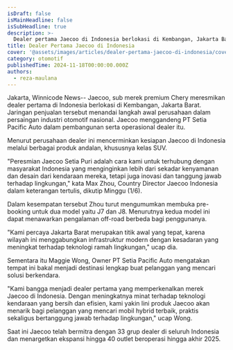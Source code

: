 ```yaml
---
isDraft: false
isMainHeadline: false
isSubHeadline: true
description: >-
  Dealer pertama Jaecoo di Indonesia berlokasi di Kembangan, Jakarta Barat.
title: Dealer Pertama Jaecoo di Indonesia
cover: '@assets/images/articles/dealer-pertama-jaecoo-di-indonesia/cover.avif'
category: otomotif
publishedTime: 2024-11-18T00:00:00.000Z
authors:
  - reza-maulana
---
```

Jakarta, Winnicode News-- Jaecoo, sub merek premium Chery meresmikan dealer pertama di Indonesia berlokasi di Kembangan, Jakarta Barat. Jaringan penjualan tersebut menandai langkah awal perusahaan dalam persaingan industri otomotif nasional. Jaecoo menggandeng PT Setia Pacific Auto dalam pembangunan serta operasional dealer itu.


Menurut perusahaan dealer ini mencerminkan kesiapan Jaecoo di Indonesia melalui berbagai produk andalan, khususnya kelas SUV.


"Peresmian Jaecoo Setia Puri adalah cara kami untuk terhubung dengan masyarakat Indonesia yang menginginkan lebih dari sekadar kenyamanan dan desain dari kendaraan mereka, tetapi juga inovasi dan tanggung jawab terhadap lingkungan," kata Max Zhou, Country Director Jaecoo Indonesia dalam keterangan tertulis, dikutip Minggu (1/6).


Dalam kesempatan tersebut Zhou turut mengumumkan membuka pre-booking untuk dua model yaitu J7 dan J8. Menurutnya kedua model ini dapat menawarkan pengalaman off-road berbeda bagi penggunanya.


"Kami percaya Jakarta Barat merupakan titik awal yang tepat, karena wilayah ini menggabungkan infrastruktur modern dengan kesadaran yang meningkat terhadap teknologi ramah lingkungan," ucap dia.


Sementara itu Maggie Wong, Owner PT Setia Pacific Auto mengatakan tempat ini bakal menjadi destinasi lengkap buat pelanggan yang mencari solusi berkendara.


"Kami bangga menjadi dealer pertama yang memperkenalkan merek Jaecoo di Indonesia. Dengan meningkatnya minat terhadap teknologi kendaraan yang bersih dan efisien, kami yakin lini produk Jaecoo akan menarik bagi pelanggan yang mencari mobil hybrid terbaik, praktis sekaligus bertanggung jawab terhadap lingkungan," ucap Wong.


Saat ini Jaecoo telah bermitra dengan 33 grup dealer di seluruh Indonesia dan menargetkan ekspansi hingga 40 outlet beroperasi hingga akhir 2025.


